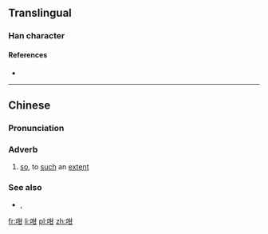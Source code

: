 ==Translingual==

===Han character===
{{Han char|rn=30|rad=口|as=05|sn=8|four=6407<sub>0</sub>|canj=口廿一 (RTM)}}

====References====
* {{Han ref|kx=0184.040|dkj=03477|dj=0403.040|hdz=10598.010|uh=5481|ud=21633|bh=CBDD|bd=52189}}

----

==Chinese==
{{zh-hanzi-box|[[咁]]}}

===Pronunciation===
{{zh-pron
|c=gam3
|cat=adv
}}

===Adverb===
{{zh-adv}}

# {{cx|Cantonese|lang=zh}} [[so]], to [[such]] an [[extent]]
#: {{zh-usex|做咩 你 咁 冇腦 咖？|Why are you '''so''' stupid?|C-GZ|tr=zou6 me1 nei5 '''gam3''' mou5 nou5 gaa3?|link=yes}}

===See also===
* {{zh-l|這樣|这样}}, {{zh-l|這麼|这么}}

[[fr:咁]]
[[li:咁]]
[[pl:咁]]
[[zh:咁]]